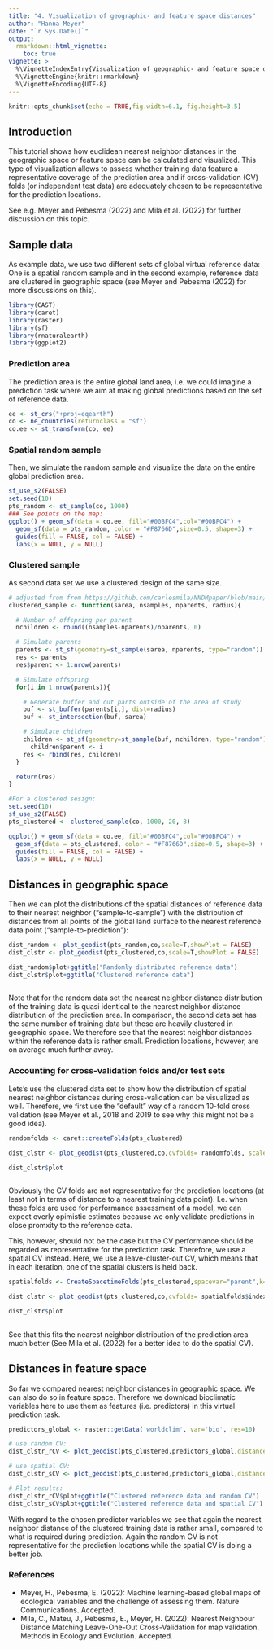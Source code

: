 ```yaml
---
title: "4. Visualization of geographic- and feature space distances"
author: "Hanna Meyer"
date: "`r Sys.Date()`"
output:
  rmarkdown::html_vignette:
    toc: true
vignette: >
  %\VignetteIndexEntry{Visualization of geographic- and feature space distances}
  %\VignetteEngine{knitr::rmarkdown}
  %\VignetteEncoding{UTF-8}
---
```


```r
knitr::opts_chunk$set(echo = TRUE,fig.width=6.1, fig.height=3.5)

```

## Introduction
This tutorial shows how euclidean nearest neighbor distances in the geographic space or feature space can be calculated and visualized.
This type of visualization allows to assess whether training data feature a representative coverage of the prediction area and if cross-validation (CV) folds (or independent test data) are adequately chosen to be representative for the prediction locations.

See e.g. Meyer and Pebesma (2022) and Mila et al. (2022) for further discussion on this topic.

## Sample data

As example data, we use two different sets of global virtual reference data: One is a spatial random sample and in the second example, reference data are clustered in geographic space (see Meyer and Pebesma (2022) for more discussions on this).

```r
library(CAST)
library(caret)
library(raster)
library(sf)
library(rnaturalearth)
library(ggplot2)
```

### Prediction area
The prediction area is the entire global land area, i.e. we could imagine a prediction task where we aim at making global predictions based on the set of reference data.
```r
ee <- st_crs("+proj=eqearth")
co <- ne_countries(returnclass = "sf")
co.ee <- st_transform(co, ee)
```

### Spatial random sample

Then, we simulate the random sample and visualize the data on the entire global prediction area.

```r
sf_use_s2(FALSE)
set.seed(10)
pts_random <- st_sample(co, 1000)
### See points on the map:
ggplot() + geom_sf(data = co.ee, fill="#00BFC4",col="#00BFC4") +
  geom_sf(data = pts_random, color = "#F8766D",size=0.5, shape=3) +
  guides(fill = FALSE, col = FALSE) +
  labs(x = NULL, y = NULL)

```

### Clustered sample

As second data set we use a clustered design of the same size.

```r
# adjusted from from https://github.com/carlesmila/NNDMpaper/blob/main/code/sim_utils.R
clustered_sample <- function(sarea, nsamples, nparents, radius){

  # Number of offspring per parent
  nchildren <- round((nsamples-nparents)/nparents, 0)

  # Simulate parents
  parents <- st_sf(geometry=st_sample(sarea, nparents, type="random"))
  res <- parents
  res$parent <- 1:nrow(parents)

  # Simulate offspring
  for(i in 1:nrow(parents)){

    # Generate buffer and cut parts outside of the area of study
    buf <- st_buffer(parents[i,], dist=radius)
    buf <- st_intersection(buf, sarea)

    # Simulate children
    children <- st_sf(geometry=st_sample(buf, nchildren, type="random"))
      children$parent <- i
    res <- rbind(res, children)
  }

  return(res)
}
```

```r
#For a clustered sesign:
set.seed(10)
sf_use_s2(FALSE)
pts_clustered <- clustered_sample(co, 1000, 20, 8)

ggplot() + geom_sf(data = co.ee, fill="#00BFC4",col="#00BFC4") +
  geom_sf(data = pts_clustered, color = "#F8766D",size=0.5, shape=3) +
  guides(fill = FALSE, col = FALSE) +
  labs(x = NULL, y = NULL)

```


## Distances in geographic space

Then we can plot the distributions of the spatial distances of reference
data to their nearest neighbor ("sample-to-sample") with the distribution of distances from all points of the global land surface to the nearest reference data point ("sample-to-prediction"):

```r
dist_random <- plot_geodist(pts_random,co,scale=T,showPlot = FALSE)
dist_clstr <- plot_geodist(pts_clustered,co,scale=T,showPlot = FALSE)

dist_random$plot+ggtitle("Randomly distributed reference data")
dist_clstr$plot+ggtitle("Clustered reference data")
             
```

Note that for the random data set the nearest neighbor distance distribution of the training data is quasi identical to the nearest neighbor distance distribution of the prediction area.
In comparison, the second data set has the same number of training data but these are heavily clustered in geographic space. We therefore see that the nearest neighbor distances within the reference data is rather small. Prediction locations, however, are on average much further away.


### Accounting for cross-validation folds and/or test sets

Lets's use the clustered data set to show how the distribution of spatial nearest neighbor distances during cross-validation can be visualized as well. Therefore, we first use the "default" way of a random 10-fold cross validation (see Meyer et al., 2018 and 2019 to see why this might not be a good idea).

```r
randomfolds <- caret::createFolds(pts_clustered)

dist_clstr <- plot_geodist(pts_clustered,co,cvfolds= randomfolds, scale=T,showPlot = FALSE)

dist_clstr$plot
             
```


Obviously the CV folds are not representative for the prediction locations (at least not in terms of distance to a nearest training data point). I.e. when these folds are used for performance assessment of a model, we can expect overly opimistic estimates because we only validate predictions in close promxity to the reference data.

This, however, should not be the case but the CV performance should be regarded as representative for the prediction task. Therefore, we use a spatial CV instead. Here, we use a leave-cluster-out CV, which means that in each iteration, one of the spatial clusters is held back.

```r
spatialfolds <- CreateSpacetimeFolds(pts_clustered,spacevar="parent",k=length(unique(pts_clustered$parent)))

dist_clstr <- plot_geodist(pts_clustered,co,cvfolds= spatialfolds$indexOut, scale=T,showPlot = FALSE)

dist_clstr$plot
             
```

See that this fits the nearest neighbor distribution of the prediction area much better (See Mila et al. (2022) for a better idea to do the spatial CV).

## Distances in feature space

So far we compared nearest neighbor distances in geographic space. We can also do so in feature space. Therefore we download bioclimatic variables here to use them as features (i.e. predictors) in this virtual prediction task. 

```r
predictors_global <- raster::getData('worldclim', var='bio', res=10)

# use random CV:
dist_clstr_rCV <- plot_geodist(pts_clustered,predictors_global,distance = "feature", variables = c("bio2","bio5","bio12","bio15","bio19"),cvfolds = randomfolds,scale=T, showPlot=FALSE)

# use spatial CV:
dist_clstr_sCV <- plot_geodist(pts_clustered,predictors_global,distance = "feature", variables = c("bio2","bio5","bio12","bio15","bio19"),cvfolds = spatialfolds$indexOut, scale =TRUE, showPlot=FALSE)

# Plot results:
dist_clstr_rCV$plot+ggtitle("Clustered reference data and random CV")
dist_clstr_sCV$plot+ggtitle("Clustered reference data and spatial CV")
```

With regard to the chosen predictor variables we see that again the nearest neighbor distance of the clustered training data is rather small, compared to what is required during prediction. Again the random CV is not representative for the prediction locations while the spatial CV is doing a better job.


### References
* Meyer, H., Pebesma, E. (2022): Machine learning-based global maps of ecological variables and the challenge of assessing them. Nature Communications. Accepted.
* Mila, C., Mateu, J., Pebesma, E., Meyer, H. (2022): Nearest Neighbour Distance Matching Leave-One-Out Cross-Validation for map validation. Methods in Ecology and Evolution. Accepted.
